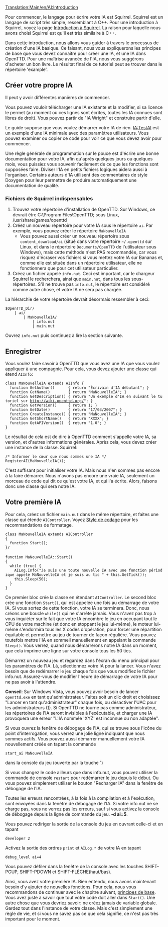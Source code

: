 [[Translation:Main/en/AI:Introduction]]
{{fr/NonIA}}

Pour commencer, le langage pour écrire votre IA est Squirrel. Squirrel est un langage de script très simple, ressemblant à C++. Pour une introduction à Squirrel, voyez la page [[Main/fr/IA:Squirrel|Introduction à Squirrel]]. La raison pour laquelle nous avons choisi Squirrel est qu'il est très similaire à C++.

Dans cette introduction, nous allons vous guider à travers le processus de création d'une IA basique. Ce faisant, nous vous expliquerons les principes de base que vous devez connaître pour créer une IA, et une IA dans OpenTTD. Pour une maîtrise avancée de l'IA, nous vous suggérons d'acheter un bon livre. Le résultat final de ce tutoriel peut se trouver dans le répertoire 'example'.

==Créer votre propre IA==
Il peut y avoir différentes manières de commencer.

Vous pouvez vouloir télécharger une IA existante et la modifier, si sa licence le permet (au moment où ces lignes sont écrites, toutes les IA connues sont libres de droit). Vous pouvez partir de "IA Wright" et construire  partir d'elle.

Le guide suppose que vous voulez démarrer votre IA de rien. [[Main/fr/IA:TestAI|IA:TestAI]] est un exemple d'une IA minimale avec des paramètres utilisateurs. Vous pouvez examiner ou copier ce code pour voir ce que vous devez avoir pour commencer.

Une règle générale de programmation sur le pouce est d'écrire une bonne documentation pour votre IA, afin qu'après quelques jours ou quelques mois, vous puissiez vous souvenir facilement de ce que les fonctions sont supposées faire. Diviser l'IA en petits fichiers logiques aidera aussi à l'organiser. Certains auteurs d'IA utilisent des commentaires de style Doxygen pour leur permettre de produire automatiquement une documentation de qualité.

===Fichiers de Squirrel indispensables===
# Trouvez votre répertoire d'installation de OpenTTD. Sur Windows, ce devrait être C:\Program Files\OpenTTD; sous Linux, /usr/share/games/openttd
# Créez un nouveau répertoire pour votre IA sous le répertoire <code>ai</code>. Par exemple, vous pouvez créer le répertoire <code>MaNouvelleIA</code>
#* Vous pouvez aussi créer un nouveau répertoire sous <code>content_download/ai</code> (situé dans votre répertoire <code>~/.openttd</code> sur Linux, et dans le répertoire <code>Documents/OpenTTD</code> de l'utilisateur sous Windows), mais cette méthode n'est PAS recommandée, car vous risquez d'écraser vos fichiers si vous mettez votre IA sur Bananas et, comme elle est située dans un répertoire utilisateur, elle ne fonctionnera que pour cet utilisateur particulier.
# Créez un fichier appelé <code>info.nut</code>. Ceci est important, car le chargeur Squirrel le recherchera, ainsi que <code>main.nut</code>, dans tous les sous-répertoires. S'il ne trouve pas <code>info.nut</code>, le répertoire est considéré comme autre chose, et votre IA ne sera pas chargée.

La hiérarchie de votre répertoire devrait désormais ressembler à ceci:
<pre>
$OpenTTD_Dir/
    | ai/
        | MaNouvelleIA/
            | info.nut 
            | main.nut
</pre>

Ouvrez <code>info.nut</code> puis continuez à lire la section suivante.

==Enregistrer==

Vous voulez faire savoir à OpenTTD que vous avez une IA que vous voulez appliquer à une compagnie. Pour cela, vous devez ajouter une classe qui étend <code>AIInfo</code>:

 class MaNouvelleIA extends AIInfo {
   function GetAuthor()      { return "Écrivain d'IA débutant"; }
   function GetName()        { return "MaNouvelleIA"; }
   function GetDescription() { return "Un exemple d'IA en suivant le tutoriel sur http://wiki.openttd.org/"; }
   function GetVersion()     { return 1; }
   function GetDate()        { return "17/03/2007"; }
   function CreateInstance() { return "MaNouvelleIA"; }
   function GetShortName()   { return "XXXX"; }
   function GetAPIVersion()  { return "1.0"; }
 }

Le résultat de cela est de dire à OpenTTD comment s'appelle votre IA, sa version, et d'autres informations générales. Après cela, vous devez créer une instance de la classe.
Squirrel:

 /* Informer le cœur que nous sommes une IA */
 RegisterAI(MaNouvelleIA());

C'est suffisant pour initialiser votre IA. Mais nous n'en sommes pas encore à la faire démarrer. Nous n'avons pas encore une vraie IA, seulement un morceau de code qui dit ce qu'est votre IA, et qui l'a écrite. Alors, faisons donc une classe qui sera notre IA.

==Votre première IA==

Pour cela, créez un fichier <code>main.nut</code> dans le même répertoire, et faites une classe qui étende <code>AIController</code>. Voyez [[Main/fr/Style de codage|Style de codage]] pour les recommandations de formatage.

 class MaNouvelleIA extends AIController 
 {
   function Start();
 }/
 
 function MaNouvelleIA::Start()
 {
   while (true) {
     AILog.Info("Je suis une toute nouvelle IA avec une fonction périodique appelé MaNouvelleIA et je suis au tic " + this.GetTick());
     this.Sleep(50);
   }
 }

Ce premier bloc crée la classe en étendant <code>AIController</code>. Le second bloc crée une fonction <code>Start()</code>, qui est appelée une fois au démarrage de votre IA. Si vous sortez de cette fonction, votre IA se terminera. Donc, nous créons une boucle <code>while()</code> qui ne s'arrête jamais.
Vous n'avez pas trop à vous inquiéter sur le fait que votre IA encombre le jeu en occupant tout le CPU de votre machine (et donc en stoppant le jeu lui-même), le moteur lui-même s'endormira tous les X codes d'opération, pour forcer une répartition équitable et permettre au jeu de tourner de façon régulière. Vous pouvez toutefois mettre l'IA en sommeil manuellement en appelant la commande <code>Sleep()</code>. Vous verrez, quand nous démarrerons notre IA dans un moment, que cela imprime une ligne sur votre console tous les 50 tics.

Démarrez un nouveau jeu et regardez dans l'écran du menu principal pour les paramètres de l'IA. Là, sélectionnez votre IA pour la lancer. Vous n'avez besoin que de redémarrer le jeu chaque fois que vous modifiez le fichier info.nut. Assurez-vous de modifier l'heure de démarrage de votre IA pour ne pas avoir à l'attendre.

'''Conseil''':
Sur Windows Vista, vous pouvez avoir besoin de lancer <code>openttd.exe</code> en tant qu'administrateur. Faites soit un clic droit et choisissez "Lancer en tant qu'administrateur" chaque fois, ou désactiver l'UAC pour les administrateurs ([http://www.howtogeek.com/howto/windows-vista/disable-user-account-controluac-for-administrators-only/]).
Si OpenTTD ne tourne pas comme administrateur, les répertoires de l'IA seront invisibles à l'exécutable, et charger une IA provoquera une erreur "L'IA nommée 'XYZ' est inconnue ou non adaptée". 

Si vous ouvrez la fenêtre de débogage de l'IA, qui se trouve sous l'icône du point d'interrogation, vous verrez une jolie ligne indiquant que nous sommes actifs. Vous pouvez aussi démarrer manuellement votre IA nouvellement créée en tapant la commande
 start_ai MaNouvelleIA
dans la console du jeu (ouverte par la touche '''`''')

Si vous changez le code ailleurs que dans info.nut, vous pouvez utiliser la commande de console <code>restart</code> pour redémarrer le jeu depuis le début. Ou vous pouvez simplement utiliser le bouton "Recharger IA" dans la fenêtre de débogage de l'IA.

Toutes les erreurs rencontrées, à la fois à la compilation et à l'exécution, sont envoyées dans la fenêtre de débogage de l'IA. Si votre info.nut ne se charge pas, vous ne verrez pas les erreurs, sauf si vous activez la console de débogage depuis la ligne de commande du jeu. '''-d ai=5'''.


Vous pouvez rediriger la sortie de la console du jeu en ouvrant celle-ci et en tapant
 developer 2
Activez la sortie des ordres <code>print</code> et <code>AILog.*</code> de votre IA en tapant
 debug_level ai=4

Vous pouvez défiler dans la fenêtre de la console avec les touches SHIFT-PGUP, SHIFT-PDOWN et SHIFT-FLÈCHE(haut/bas).

Ainsi, vous avez votre première IA. Bien entendu, nous avons maintenant besoin d'y ajouter de nouvelles fonctions. Pour cela, nous vous recommandons de continuer avec le chapitre suivant, [[Main/fr/IA:Principes de base|principes de base]]. Vous avez juste à savoir que tout votre code doit aller dans <code>Start()</code>. Une autre chose que vous devriez savoir: ne créez jamais de variable globale. Gardez tout dans l'instance de votre classe. Mais c'est simplement une règle de vie, et si vous ne savez pas ce que cela signifie, ce n'est pas très important pour le moment.